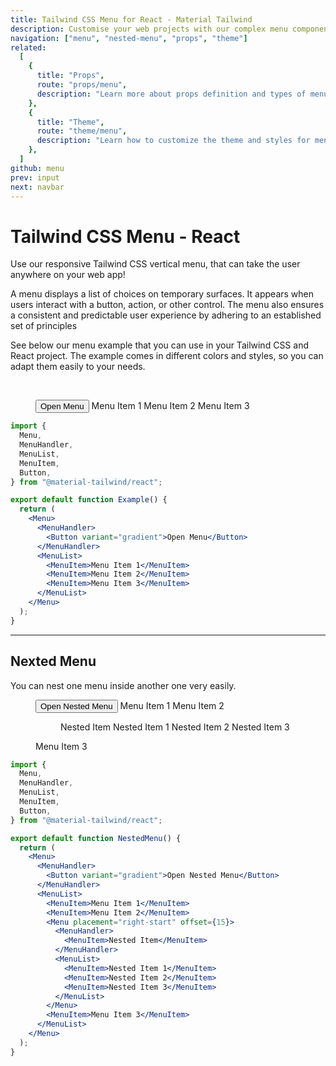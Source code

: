 ```yaml
---
title: Tailwind CSS Menu for React - Material Tailwind
description: Customise your web projects with our complex menu component for Tailwind CSS and React using Material Design guidelines.
navigation: ["menu", "nested-menu", "props", "theme"]
related:
  [
    {
      title: "Props",
      route: "props/menu",
      description: "Learn more about props definition and types of menu component.",
    },
    {
      title: "Theme",
      route: "theme/menu",
      description: "Learn how to customize the theme and styles for menu component.",
    },
  ]
github: menu
prev: input
next: navbar
---
```


# Tailwind CSS Menu - React

Use our responsive Tailwind CSS vertical menu, that can take the user anywhere on your web app!

A menu displays a list of choices on temporary surfaces. It appears when users interact with a button, action, or other control. The menu also ensures a consistent and predictable user experience by adhering to an established set of principles

See below our menu example that you can use in your Tailwind CSS and React project. The example comes in different colors and styles, so you can adapt them easily to your needs.

<br />

<ComponentDemo id="menu">
  <Menu>
    <MenuHandler>
      <Button variant="gradient">Open Menu</Button>
    </MenuHandler>
    <MenuList>
      <MenuItem>Menu Item 1</MenuItem>
      <MenuItem>Menu Item 2</MenuItem>
      <MenuItem>Menu Item 3</MenuItem>
    </MenuList>
  </Menu>
</ComponentDemo>

```jsx
import {
  Menu,
  MenuHandler,
  MenuList,
  MenuItem,
  Button,
} from "@material-tailwind/react";

export default function Example() {
  return (
    <Menu>
      <MenuHandler>
        <Button variant="gradient">Open Menu</Button>
      </MenuHandler>
      <MenuList>
        <MenuItem>Menu Item 1</MenuItem>
        <MenuItem>Menu Item 2</MenuItem>
        <MenuItem>Menu Item 3</MenuItem>
      </MenuList>
    </Menu>
  );
}
```

---

## Nexted Menu

You can nest one menu inside another one very easily.

<ComponentDemo id="nested-menu">
  <Menu>
    <MenuHandler>
      <Button variant="gradient">Open Nested Menu</Button>
    </MenuHandler>
    <MenuList>
      <MenuItem>Menu Item 1</MenuItem>
      <MenuItem>Menu Item 2</MenuItem>
      <Menu placement="right-start" offset={15}>
        <MenuHandler>
          <MenuItem>Nested Item</MenuItem>
        </MenuHandler>
        <MenuList>
          <MenuItem>Nested Item 1</MenuItem>
          <MenuItem>Nested Item 2</MenuItem>
          <MenuItem>Nested Item 3</MenuItem>
        </MenuList>
      </Menu>
      <MenuItem>Menu Item 3</MenuItem>
    </MenuList>
  </Menu>
</ComponentDemo>

```jsx
import {
  Menu,
  MenuHandler,
  MenuList,
  MenuItem,
  Button,
} from "@material-tailwind/react";

export default function NestedMenu() {
  return (
    <Menu>
      <MenuHandler>
        <Button variant="gradient">Open Nested Menu</Button>
      </MenuHandler>
      <MenuList>
        <MenuItem>Menu Item 1</MenuItem>
        <MenuItem>Menu Item 2</MenuItem>
        <Menu placement="right-start" offset={15}>
          <MenuHandler>
            <MenuItem>Nested Item</MenuItem>
          </MenuHandler>
          <MenuList>
            <MenuItem>Nested Item 1</MenuItem>
            <MenuItem>Nested Item 2</MenuItem>
            <MenuItem>Nested Item 3</MenuItem>
          </MenuList>
        </Menu>
        <MenuItem>Menu Item 3</MenuItem>
      </MenuList>
    </Menu>
  );
}
```

<span id="props" className="scroll-mt-48" />
<span id="theme" className="scroll-mt-48" />
